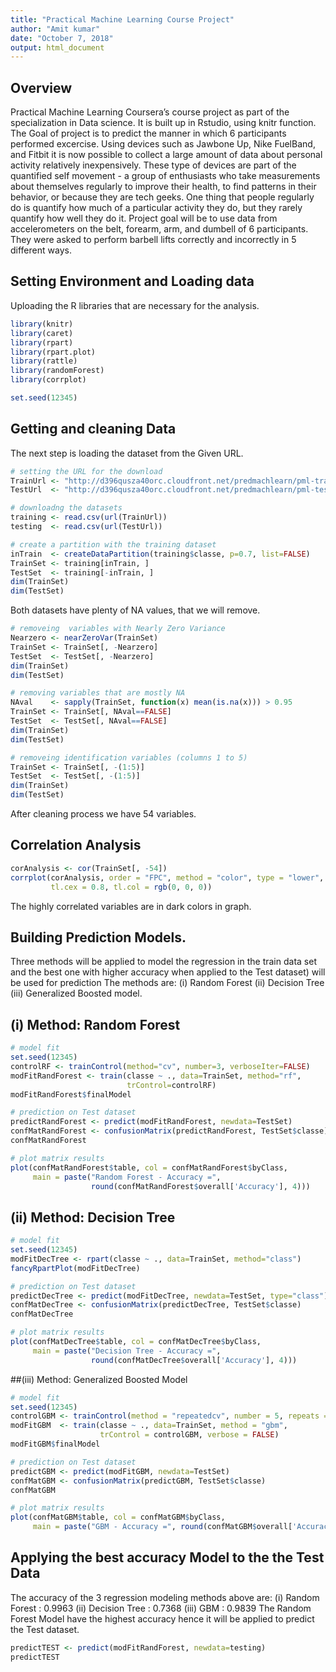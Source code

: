 ```yaml
---
title: "Practical Machine Learning Course Project"
author: "Amit kumar"
date: "October 7, 2018"
output: html_document
---
```


## Overview
Practical Machine Learning Coursera's course project as part of the specialization in Data science. It is built up in Rstudio, using knitr function. The Goal of project is to predict the manner in which 6 participants performed excercise. Using devices such as Jawbone Up, Nike FuelBand, and Fitbit it is now possible to collect a large amount of data about personal activity relatively inexpensively. These type of devices are part of the quantified self movement - a group of enthusiasts who take measurements about themselves regularly to improve their health, to find patterns in their behavior, or because they are tech geeks. One thing that people regularly do is quantify how much of a particular activity they do, but they rarely quantify how well they do it. Project goal will be to use data from accelerometers on the belt, forearm, arm, and dumbell of 6 participants. They were asked to perform barbell lifts correctly and incorrectly in 5 different ways.

## Setting Environment and Loading data
Uploading the R libraries that are necessary for the analysis.
```r
library(knitr)
library(caret)
library(rpart)
library(rpart.plot)
library(rattle)
library(randomForest)
library(corrplot)

set.seed(12345)
```

## Getting and cleaning Data
The next step is loading the dataset from the Given URL. 
``` r
# setting the URL for the download
TrainUrl <- "http://d396qusza40orc.cloudfront.net/predmachlearn/pml-training.csv"
TestUrl  <- "http://d396qusza40orc.cloudfront.net/predmachlearn/pml-testing.csv"

# downloadng the datasets
training <- read.csv(url(TrainUrl))
testing  <- read.csv(url(TestUrl))

# create a partition with the training dataset 
inTrain  <- createDataPartition(training$classe, p=0.7, list=FALSE)
TrainSet <- training[inTrain, ]
TestSet  <- training[-inTrain, ]
dim(TrainSet)
dim(TestSet)
```
Both datasets have plenty of NA values, that we will remove. 
``` r
# removeing  variables with Nearly Zero Variance
Nearzero <- nearZeroVar(TrainSet)
TrainSet <- TrainSet[, -Nearzero]
TestSet  <- TestSet[, -Nearzero]
dim(TrainSet)
dim(TestSet)
```

```r
# removing variables that are mostly NA
NAval    <- sapply(TrainSet, function(x) mean(is.na(x))) > 0.95
TrainSet <- TrainSet[, NAval==FALSE]
TestSet  <- TestSet[, NAval==FALSE]
dim(TrainSet)
dim(TestSet)
```

```r
# removeing identification variables (columns 1 to 5)
TrainSet <- TrainSet[, -(1:5)]
TestSet  <- TestSet[, -(1:5)]
dim(TrainSet)
dim(TestSet)
```
After cleaning process we have 54  variables.

## Correlation Analysis
```r
corAnalysis <- cor(TrainSet[, -54])
corrplot(corAnalysis, order = "FPC", method = "color", type = "lower", 
         tl.cex = 0.8, tl.col = rgb(0, 0, 0))
```

The highly correlated variables are in dark colors in graph. 

## Building Prediction Models. 
Three methods will be applied to model the regression in the train data set and the best one with higher accuracy when applied to the Test dataset) will be used for prediction 
The methods are: (i) Random Forest (ii) Decision Tree (iii) Generalized Boosted model. 

## (i) Method: Random Forest
```r
# model fit
set.seed(12345)
controlRF <- trainControl(method="cv", number=3, verboseIter=FALSE)
modFitRandForest <- train(classe ~ ., data=TrainSet, method="rf",
                          trControl=controlRF)
modFitRandForest$finalModel
```

```r

# prediction on Test dataset
predictRandForest <- predict(modFitRandForest, newdata=TestSet)
confMatRandForest <- confusionMatrix(predictRandForest, TestSet$classe)
confMatRandForest
```

```r
# plot matrix results
plot(confMatRandForest$table, col = confMatRandForest$byClass, 
     main = paste("Random Forest - Accuracy =",
                  round(confMatRandForest$overall['Accuracy'], 4)))
```

## (ii) Method: Decision Tree
```r
# model fit
set.seed(12345)
modFitDecTree <- rpart(classe ~ ., data=TrainSet, method="class")
fancyRpartPlot(modFitDecTree)
```

```r
# prediction on Test dataset
predictDecTree <- predict(modFitDecTree, newdata=TestSet, type="class")
confMatDecTree <- confusionMatrix(predictDecTree, TestSet$classe)
confMatDecTree
```

```r
# plot matrix results
plot(confMatDecTree$table, col = confMatDecTree$byClass, 
     main = paste("Decision Tree - Accuracy =",
                  round(confMatDecTree$overall['Accuracy'], 4)))
```

##(iii) Method: Generalized Boosted Model
```r
# model fit
set.seed(12345)
controlGBM <- trainControl(method = "repeatedcv", number = 5, repeats = 1)
modFitGBM  <- train(classe ~ ., data=TrainSet, method = "gbm",
                    trControl = controlGBM, verbose = FALSE)
modFitGBM$finalModel
```

```r
# prediction on Test dataset
predictGBM <- predict(modFitGBM, newdata=TestSet)
confMatGBM <- confusionMatrix(predictGBM, TestSet$classe)
confMatGBM
```

```r
# plot matrix results
plot(confMatGBM$table, col = confMatGBM$byClass, 
     main = paste("GBM - Accuracy =", round(confMatGBM$overall['Accuracy'], 4)))
```

## Applying the best accuracy Model to the the Test Data
The accuracy of the 3 regression modeling methods above are:
(i) Random Forest : 0.9963
(ii) Decision Tree : 0.7368
(iii) GBM : 0.9839
The Random Forest Model have the highest accuracy hence it will be applied to predict the Test dataset. 

```r
predictTEST <- predict(modFitRandForest, newdata=testing)
predictTEST
```
